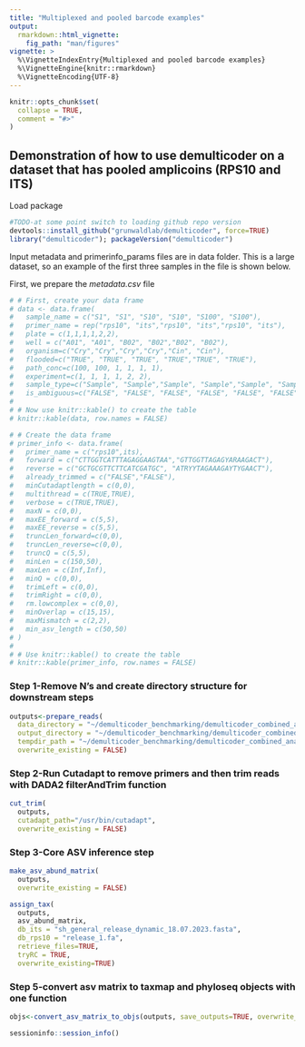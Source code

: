 ```yaml
---
title: "Multiplexed and pooled barcode examples"
output: 
  rmarkdown::html_vignette:
    fig_path: "man/figures"
vignette: >
  %\VignetteIndexEntry{Multiplexed and pooled barcode examples}
  %\VignetteEngine{knitr::rmarkdown}
  %\VignetteEncoding{UTF-8}
---
```


```r
knitr::opts_chunk$set(
  collapse = TRUE,
  comment = "#>"
)
```

## Demonstration of how to use demulticoder on a dataset that has pooled amplicoins (RPS10 and ITS)
Load package
```r
#TODO-at some point switch to loading github repo version
devtools::install_github("grunwaldlab/demulticoder", force=TRUE)
library("demulticoder"); packageVersion("demulticoder")
```

Input metadata and primerinfo_params files are in data folder. This is a large dataset, so an example of the first three samples in the file is shown below. 

First, we prepare the *metadata.csv* file
```r
# # First, create your data frame
# data <- data.frame(
#   sample_name = c("S1", "S1", "S10", "S10", "S100", "S100"),
#   primer_name = rep("rps10", "its","rps10", "its","rps10", "its"),
#   plate = c(1,1,1,1,2,2),
#   well = c("A01", "A01", "B02", "B02","B02", "B02"), 
#   organism=c("Cry","Cry","Cry","Cry","Cin", "Cin"),
#   flooded=c("TRUE", "TRUE", "TRUE", "TRUE","TRUE", "TRUE"),
#   path_conc=c(100, 100, 1, 1, 1, 1), 
#   experiment=c(1, 1, 1, 1, 2, 2),
#   sample_type=c("Sample", "Sample","Sample", "Sample","Sample", "Sample"), 
#   is_ambiguous=c("FALSE", "FALSE", "FALSE", "FALSE", "FALSE", "FALSE"))
# 
# # Now use knitr::kable() to create the table
# knitr::kable(data, row.names = FALSE)
```


```r
# # Create the data frame
# primer_info <- data.frame(
#   primer_name = c("rps10",its),
#   forward = c("CTTGGTCATTTAGAGGAAGTAA","GTTGGTTAGAGYARAAGACT"), 
#   reverse = c("GCTGCGTTCTTCATCGATGC", "ATRYYTAGAAAGAYTYGAACT"),
#   already_trimmed = c("FALSE","FALSE"), 
#   minCutadaptlength = c(0,0),
#   multithread = c(TRUE,TRUE), 
#   verbose = c(TRUE,TRUE), 
#   maxN = c(0,0), 
#   maxEE_forward = c(5,5),
#   maxEE_reverse = c(5,5),
#   truncLen_forward=c(0,0),
#   truncLen_reverse=c(0,0),
#   truncQ = c(5,5), 
#   minLen = c(150,50),
#   maxLen = c(Inf,Inf), 
#   minQ = c(0,0), 
#   trimLeft = c(0,0),
#   trimRight = c(0,0),
#   rm.lowcomplex = c(0,0), 
#   minOverlap = c(15,15), 
#   maxMismatch = c(2,2),
#   min_asv_length = c(50,50)
# )
# 
# # Use knitr::kable() to create the table
# knitr::kable(primer_info, row.names = FALSE)
```

### Step 1-Remove N's and create directory structure for downstream steps
```r
outputs<-prepare_reads(
  data_directory = "~/demulticoder_benchmarking/demulticoder_combined_analysis_rhode/data", 
  output_directory = "~/demulticoder_benchmarking/demulticoder_combined_analysis_rhode/outputs_newdb_cut50",
  tempdir_path = "~/demulticoder_benchmarking/demulticoder_combined_analysis_rhode/temp_rhode4", 
  overwrite_existing = FALSE)
```

### Step 2-Run Cutadapt to remove primers and then trim reads with DADA2 filterAndTrim function 
```r
cut_trim(
  outputs,
  cutadapt_path="/usr/bin/cutadapt",
  overwrite_existing = FALSE)
```

### Step 3-Core ASV inference step
```r
make_asv_abund_matrix(
  outputs,
  overwrite_existing = FALSE)
```

```r
assign_tax(
  outputs,
  asv_abund_matrix,
  db_its = "sh_general_release_dynamic_18.07.2023.fasta",
  db_rps10 = "release_1.fa",
  retrieve_files=TRUE,
  tryRC = TRUE,
  overwrite_existing=TRUE)
```

### Step 5-convert asv matrix to taxmap and phyloseq objects with one function
```r
objs<-convert_asv_matrix_to_objs(outputs, save_outputs=TRUE, overwrite_existing = TRUE)
```

```r
sessioninfo::session_info()
```